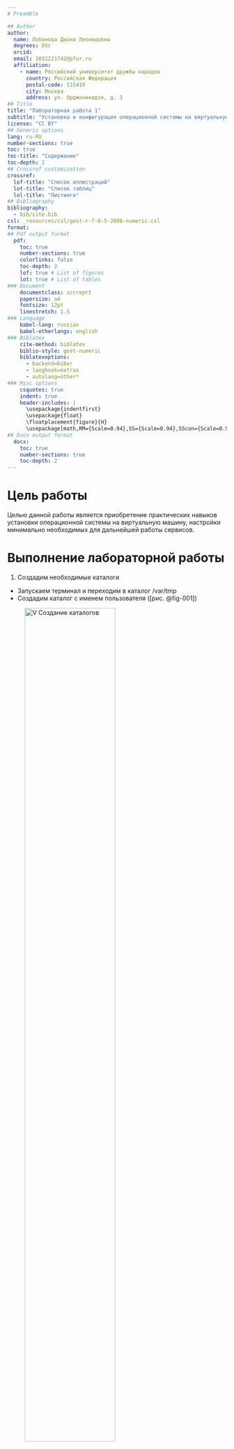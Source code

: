 ```yaml
---
# Preamble

## Author
author:
  name: Лобанова Диана Леонидовна
  degrees: DSc
  orcid: 
  email: 1032221742@pfur.ru
  affiliation:
    - name: Российский университет дружбы народов
      country: Российская Федерация
      postal-code: 115419
      city: Москва
      address: ул. Орджоникидзе, д. 3
## Title
title: "Лабораторная работа 1"
subtitle: "Установка и конфигурация операционной системы на виртуальную машину"
license: "CC BY"
## Generic options
lang: ru-RU
number-sections: true
toc: true
toc-title: "Содержание"
toc-depth: 2
## Crossref customization
crossref:
  lof-title: "Список иллюстраций"
  lot-title: "Список таблиц"
  lol-title: "Листинги"
## Bibliography
bibliography:
  - bib/cite.bib
csl: _resources/csl/gost-r-7-0-5-2008-numeric.csl
format:
## Pdf output format
  pdf:
    toc: true
    number-sections: true
    colorlinks: false
    toc-depth: 2
    lof: true # List of figures
    lot: true # List of tables
### Document
    documentclass: scrreprt
    papersize: a4
    fontsize: 12pt
    linestretch: 1.5
### Language
    babel-lang: russian
    babel-otherlangs: english
### Biblatex
    cite-method: biblatex
    biblio-style: gost-numeric
    biblatexoptions:
      - backend=biber
      - langhook=extras
      - autolang=other*
### Misc options
    csquotes: true
    indent: true
    header-includes: |
      \usepackage{indentfirst}
      \usepackage{float}
      \floatplacement{figure}{H}
      \usepackage[math,RM={Scale=0.94},SS={Scale=0.94},SScon={Scale=0.94},TT={Scale=MatchLowercase,FakeStretch=0.9},DefaultFeatures={Ligatures=Common}]{plex-otf}
## Docx output format
  docx:
    toc: true
    number-sections: true
    toc-depth: 2
---
```



# Цель работы

Целью данной работы является приобретение практических навыков установки операционной системы на виртуальную машину, настройки минимально необходимых для дальнейшей работы сервисов.


# Выполнение лабораторной работы

1. Создадим необходимые каталоги

- Запускаем терминал и переходим в каталог /var/tmp
- Создадим каталог с именем пользователя  ([рис. @fig-001])

![V Создание каталогов](image/katalogi.png){#fig-001 width=70%}


2. Изменения в графическом интерфейсе

-В меню выберем "Файл", "Настройки"
-Далее "Общие", поле "Папка для машин по умолчанию"
-Установим новое значение /var/tmp/dllobanova
-Нажмаем ОК ([рис. @fig-002])

![V Графический интерфейс](image/graf_inter.png){#fig-002 width=70%}


3. Командная строка

- Зададим отображение информации о настройках VirtualBox на английском.
Поэтому следует задать кодировку для отображения свойств VirtualBox:
vboxmanage setproperty language C

- Установим папку для виртуальных машине в /var/tmp/имя_пользователя:
vboxmanage setproperty machinefolder /var/tmp/$(id -un)

- Поверим, что папка виртуальных машин по умолчанию изменена:
vboxmanage list systemproperties | grep "Default machine folder:"

- Следующая команда выдаст только каталог:
vboxmanage list systemproperties | grep "Default machine folder:" | cut -d":" -f2 | tr -d ' ' ([рис. @fig-003])

![V Командная строка](image/komand_str.png){#fig-003 width=70%}


4. Установочный образ

Перенесите установочный образ в папку /var/tmp/имя_пользователя/iso:

mkdir -p "$(vboxmanage list systemproperties | grep 'Default machine folder:' | cut -d':' -f2 | tr -d ' ')/iso"
mv Fedora-Sway-Live-x86_64-39-1.5.iso "$(vboxmanage list systemproperties | grep 'Default machine folder:' | cut -d':' -f2 | tr -d ' ')/iso" ([рис. @fig-004])

![V Установочный образ](image/ustanov_obr.png){#fig-004 width=70%}


5. Настройка хост-клавиши

- Графический интерфейс
-- В меню выберем "Файл", "Настройки".
-- Выберем "Ввод", вкладка "Виртуальная машина"
-- Выберем cочетание клавиш в строке "Хост-комбинация"
-- Нажмаем новое сочетание клавиш
-- Нажмаем ОК ([рис. @fig-005])

![V Графическая настройка хост-клавиши](image/graf_host.png){#fig-005 width=70%}

- Командная строка
-- Проверьте текущую комбинацию для хост-клавиши:
VBoxManage getextradata global GUI/Input/HostKeyCombination
-- Установите нужную клавишу:
VBoxManage setextradata global GUI/Input/HostKeyCombination 65383 ([рис. @fig-006])

![V Настройка хост-клавиши в командной строке](image/komand_host.png){#fig-006 width=70%}


6. Создание виртуальной машины

- Для использования графического интерфейса запукаем менеджер виртуальных машин, введя в командной строке: VirtualBox & ([рис. @fig-007])

![V Менеджер виртуальных машин](image/virtualbox.png){#fig-007 width=70%}

- Создадим новую виртуальную машину в командной строке
vboxmanage createvm --name "$(id -un)_os-intro" --ostype Fedora_64 --register ([рис. @fig-008])

![V Новая виртуальная машина](image/new_mashin.png){#fig-008 width=70%}

- Укажем имя виртуальной машины, тип операционной системы — Linux (Fedora), размер основной памяти виртуальной машины — от 2048 МБ. Зададим конфигурацию жёсткого диска — загрузочный, VDI (VirtualBox Disk Image), динамический виртуальный диск. Зададим размер диска — 80 ГБ (или больше), его расположение — в данном случае /var/tmp/имя_пользователя/имя_машины/имя_машины.vdi.
В командной строке:
vboxmanage createhd --filename "$(vboxmanage list systemproperties | grep 'Default machine folder:' | cut -d':' -f2 | tr -d ' ')/$(id -un)_os-intro/$(id -un)_os-intro.vdi" --size 80000 ([рис. @fig-009])

![V Конфигурации виртуальной машины](image/konf_new_mashin.png){#fig-009 width=70%}

- Выберите в VirtualBox Вашей виртуальной машины. Добавьте новый привод оптических дисков и выберите образ.

-- Подключите загрузку с DVD
vboxmanage modifyvm "$(id -un)_os-intro" --boot1 dvd
-- Добавьте IDE-контроллер
vboxmanage storagectl "$(id -un)_os-intro" --name "IDE Controller" --add ide --controller PIIX4
-- Установите созданный вами файл VDI в качестве первого виртуального жесткого диска новой виртуальной машины
vboxmanage storageattach "$(id -un)_os-intro" --storagectl "IDE Controller" --port 0 --device 0 --type hdd --medium "$(vboxmanage list systemproperties | grep 'Default machine folder:' | cut -d':' -f2 | tr -d ' ')/$(id -un)_os-intro/$(id -un)_os-intro.vdi"
-- Подключите к виртуальной машине ISO-файл:
vboxmanage storageattach "$(id -un)_os-intro" --storagectl "IDE Controller" --port 0 --device 1 --type dvddrive --medium "$(vboxmanage list systemproperties | grep 'Default machine folder:' | cut -d':' -f2 | tr -d ' ')/iso/Fedora-Sway-Live-x86_64-39-1.5.iso"

- В качестве графического контроллера поставьте VMSVGA.
vboxmanage modifyvm "$(id -un)_os-intro" --graphicscontroller=vmsvga

- Включите ускорение 3D.
vboxmanage modifyvm "$(id -un)_os-intro" --accelerate-3d=on

- Включите общий буфер обмена и перетаскивание объектов между хостом и гостевой ОС.
vboxmanage modifyvm "$(id -un)_os-intro" --clipboard-mode=bidirectional --drag-and-drop=bidirectional

- Включите поддержку UEFI.
vboxmanage modifyvm "$(id -un)_os-intro" --firmware=efi

- Запускаем виртуальную машину. ([рис. @fig-010])

![V Запустили виртуальную машину](image/start_mashin.png){#fig-010 width=70%}


7. Установка операционной системы

- Запуск приложения для установки системы
-- Загрузите LiveCD.
-- Появится интерфейс начальной конфигурации.
-- Нажмите Enter для создания конфигурации по умолчанию.
-- Нажмите Enter, чтобы выбрать в качестве модификатора клавишу Win (она же клавиша Super).
-- В файле конфигурации эта клавиша будет обозначена как $Mod.
-- Нажмите комбинацию Win+Enter для запуска терминала.
-- В терминале запустите liveinst.
-- Для перехода к раскладке окон с табами нажмите Win+w.  

- Установка системы на диск
-- Выберите язык интерфейса и перейдите к настройкам установки операционной системы.
-- При необходимости скорректируйте часовой пояс, раскладку клавиатуры (рекомендуется в качестве языка по умолчанию указать английский язык).
-- Место установки ОС оставьте без изменения. ([рис. @fig-011])

![V Обзор установки](image/ustanovka.png){#fig-011 width=70%}

-- Установите имя и пароль для Вашего пользователя. ([рис. @fig-012])

![V Создание пользователя](image/new_user.png){#fig-012 width=70%}

-- Установите имя и пароль для пользователя root. ([рис. @fig-013])

![V Аккаунт администратора](image/new_adm.png){#fig-013 width=70%}

-- Задайте сетевое имя Вашего компьютера. ([рис. @fig-014])

![V Сеть](image/set.png){#fig-014 width=70%}

-- После завершения установки операционной системы корректно перезапустите виртуальную машину.
-- В VirtualBox оптический диск должен отключиться автоматически, но если это не произошло, то необходимо отключить носитель информации с образом.


8. После установки

- Войдите в ОС под заданной вами при установке учётной записью.
- Нажмите комбинацию Win+Enter для запуска терминала.
- Переключитесь на роль супер-пользователя:
sudo -i ([рис. @fig-015])

![V Роль супер-пользователя](image/sudo.png){#fig-015 width=70%}

- Обновления
dnf -y update ([рис. @fig-016])

![V Обновлем пакеты](image/update.png){#fig-016 width=70%}

- Повышение комфорта работы
dnf -y install tmux mc ([рис. @fig-017])

![V Повышение комфорта работы](image/komfort.png){#fig-017 width=70%}
    
- Автоматическое обновление
-- Установка программного обеспечения:
dnf install dnf-automatic ([рис. @fig-018])

![V Установка автоматического обновления](image/avtom_upd.png){#fig-018 width=70%}

-- Задаёте необходимую конфигурацию в файле /etc/dnf/automatic.conf.
-- Запустите таймер:
systemctl enable --now dnf-automatic.timer ([рис. @fig-019])

![V Запустите таймер](image/timer.png){#fig-019 width=70%}

- Отключение SELinux
-- В файле /etc/selinux/config замените значение
SELINUX=enforcing
на значение
SELINUX=permissive ([рис. @fig-020])

![V Отключение SELinux](image/SELinux.png){#fig-020 width=70%}

-- Перегрузите виртуальную машину:
reboot


9. Установка драйверов для VirtualBox

- Войдем в ОС Fedora
- Запустим терминал комбинацией клавиш Win+Enter.
- Введем команду tmux для запуска терминального мультиплексора.
- Переключаемся на роль супер-пользователя командой sudo -i ([рис. @fig-021])

![V Команда tmux](image/tmux.png){#fig-021 width=70%}

- Установливаем средства разработки командой:
dnf -y group install "Development Tools" ([рис. @fig-022])

![V Средства разработки](image/dev_tools.png){#fig-022 width=70%}

- Установливаем пакет DKMS командой:
dnf -y install dkms ([рис. @fig-023])

![V Пакет DKMS](image/dkms.png){#fig-023 width=70%}

- Подмонтируем диск:
mount /dev/sr0 /media ([рис. @fig-024])

![V Подмонтируем диск](image/mount.png){#fig-024 width=70%}

- Установим драйвера:
/media/VBoxLinuxAdditions.run ([рис. @fig-025])

![V Установка драйверов](image/Additions.png){#fig-025 width=70%}

- Перегрузим виртуальную машину командой reboot



10. Настройка раскладки клавиатуры

- Войдем в ОС Fedora
- Запустим терминал комбинацией клавиш Win+Enter.
- Введем команду tmux для запуска терминального мультиплексора.
- Создадим конфигурационный файл ~/.config/sway/config.d/95-system-keyboard-config.conf командой:
touch ~/.config/sway/config.d/95-system-keyboard-config.conf
- Отредактируем конфигурационный файл ~/.config/sway/config.d/95-system-keyboard-config.conf командой:
exec_always /usr/libexec/sway-systemd/locale1-xkb-config --oneshot  ([рис. @fig-026])

![V Конфигурационный файл](image/file_konf.png){#fig-026 width=70%}

- Переключаемся на роль супер-пользователя командой sudo -i
- Отредактируем конфигурационный файл /etc/X11/xorg.conf.d/00-keyboard.conf:

Section "InputClass"
        Identifier "system-keyboard"
        MatchIsKeyboard "on"
        Option "XkbLayout" "us,ru"
        Option "XkbVariant" ",winkeys"
        Option "XkbOptions" "grp:rctrl_toggle,compose:ralt,terminate:ctrl_alt_bksp"
EndSection ([рис. @fig-027])

![V Редактирование конфигурационного файла в роли супер-пользователя](image/sudo_redakt_file_konf.png){#fig-027 width=70%}

- Перегрузим виртуальную машину командой reboot



11. Подключение общей папки

- Внутри виртуальной машины добавим своего пользователя в группу vboxsf (вместо username указываем мой логин):
gpasswd -a username vboxsf ([рис. @fig-028])

![V Добавление пользователя в группу](image/add_group.png){#fig-028 width=70%}

- В хостовой системе подключим разделяемую папку:
vboxmanage sharedfolder add "$(id -un)_os-intro" --name=work --hostpath=work --automount
- Перегрузим виртуальную машину командой reboot
- Папка будет монтироваться в /media/sf_work.



12. Домашнее задание

- Дождемся загрузки графического окружения и откроем терминал
- В окне терминала выполним команду dmesg, она покажет последовательность загрузки системы:
dmesg | less ([рис. @fig-029])

![V Команда dmesg | less](image/dmesg_less.png){#fig-029 width=70%}



- Либо с помощью grep:
dmesg | grep -i "то, что ищем"
Получим следующую информацию:

-- Версия ядра Linux (Linux version). ([рис. @fig-030])

![V Версия ядра Linux](image/Linux_version.png){#fig-030 width=70%}

-- Частота процессора (Detected Mhz processor).
-- Модель процессора (CPU0). ([рис. @fig-031])

![V Модель процессора](image/CPU0.png){#fig-031 width=70%}

-- Объём доступной оперативной памяти (Memory available).
-- Тип обнаруженного гипервизора (Hypervisor detected). ([рис. @fig-032])

![V Тип обнаруженного гипервизора](image/Hypervisor_detected.png){#fig-032 width=70%}

-- Тип файловой системы корневого раздела.
-- Последовательность монтирования файловых систем. ([рис. @fig-033])

![V Последовательность монтирования файловых систем](image/posled_mount.png){#fig-033 width=70%}



# Выводы

В данной лабораторной работе мы установили виртуальную машину, установили и познакомились с операционной системой Fedora, провели минимальные настройки системы.


